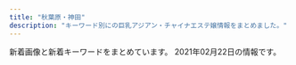 ```yaml
---
title: "秋葉原・神田"
description: "キーワード別にの巨乳アジアン・チャイナエステ嬢情報をまとめました。"
---
```


新着画像と新着キーワードをまとめています。
2021年02月22日の情報です。

<DmmAffiliateIns />
<KeywordTable
  shops={
    [
    {
        "url": "http://refresh-salon.tokyo/",
        "station": "JR\u795e\u7530\u99c5\u897f\u53e3",
        "img_links": [
            "http://refresh-salon.tokyo/images/st/st_anna.jpg",
            "http://refresh-salon.tokyo/images/st/st_momo.jpg",
            "http://refresh-salon.tokyo/images/st/st_mei.jpg",
            "http://refresh-salon.tokyo/images/st/st_mariko.jpg",
            "http://refresh-salon.tokyo/images/topimage/main2.jpg",
            "http://refresh-salon.tokyo/images/st/st_risa.jpg",
            "http://refresh-salon.tokyo/images/st/st_miko.jpg",
            "http://refresh-salon.tokyo/images/st/st_nana.jpg",
            "http://refresh-salon.tokyo/images/st/st_junko.jpg",
            "http://refresh-salon.tokyo/images/st/st_rin.jpg",
            "http://refresh-salon.tokyo/images/st/st_aiko.jpg",
            "http://refresh-salon.tokyo/images/st/st_saya.jpg",
            "http://refresh-salon.tokyo/images/img/wanted.jpg",
            "http://refresh-salon.tokyo/images/st/st_koko.jpg"
        ],
        "name": "\u3082\u307f\u697d",
        "keywords": {
            "E": 2,
            "G": 2,
            "C": 41,
            "D": 20
        }
    },
    {
        "station": "JR\u795e\u7530\u99c5\u5357\u53e3",
        "name": "\u6307\u5148\u306e\u611b",
        "keywords": {},
        "img_links": [
            "http://yobisaki.work/_src/50848054/wechatimg2746.jpg",
            "http://yobisaki.work/_src/50545993/navinavi_01.png",
            "http://yobisaki.work/_src/50545986/wechatimg177.jpg",
            "http://yobisaki.work/_src/50545979/wechatimg2726.jpg",
            "http://yobisaki.work/_src/50546086/3.jpg",
            "http://yobisaki.work/_src/50545989/navinavi_05.png",
            "http://yobisaki.work/_src/50546045/linel4.png",
            "http://yobisaki.work/_src/50546050/linel1.png",
            "http://yobisaki.work/_src/50546015/wechatimg2727.jpg",
            "http://yobisaki.work/_src/50844435/wechatimg2727.jpg",
            "http://yobisaki.work/_src/50546088/4.jpg",
            "http://yobisaki.work/_src/50546075/linel6.png",
            "http://yobisaki.work/_src/50546079/wechatimg14_20201210123124126.jpg",
            "http://yobisaki.work/_src/50627870/sys.png",
            "http://yobisaki.work/_src/50545982/cam.jpg",
            "http://yobisaki.work/_src/50546010/linel2.png",
            "http://yobisaki.work/_src/50545976/wechatimg176.jpg",
            "http://yobisaki.work/_src/50546034/linel1.png",
            "http://yobisaki.work/_src/50546061/linel5.png",
            "http://yobisaki.work/_src/50546106/wechatimg177.jpg",
            "http://yobisaki.work/_src/50545980/line2.png",
            "http://yobisaki.work/_src/50545991/navinavi_06.png",
            "http://yobisaki.work/_src/50545997/navinavi_03.png",
            "http://yobisaki.work/_src/50545984/line3.png",
            "http://yobisaki.work/_src/50546047/wechatimg176.jpg",
            "http://yobisaki.work/_src/50545972/sign.png",
            "http://yobisaki.work/_src/50545987/navinavi_04.png",
            "http://yobisaki.work/_src/50848055/wechatimg2796.jpg",
            "http://yobisaki.work/_src/50546082/1.jpg",
            "http://yobisaki.work/_src/50546081/wechatimg14_20201210123124126.jpg",
            "http://yobisaki.work/_src/50546084/2.jpg",
            "http://yobisaki.work/_src/50546104/wechatimg193.jpg",
            "http://yobisaki.work/_src/50546013/wechatimg2746.jpg",
            "http://yobisaki.work/_src/50546020/linel1.png",
            "http://yobisaki.work/_src/50545995/navinavi_02.png",
            "http://yobisaki.work/_src/50546031/linel3.png",
            "http://yobisaki.work/_src/50546008/linel1.png",
            "http://yobisaki.work/_src/50545977/wechatimg193.jpg",
            "http://yobisaki.work/_src/50546064/linel1.png"
        ],
        "url": "http://yobisaki.work/"
    },
    {
        "url": "http://www.rave.masg.info/",
        "station": "JR\u79cb\u8449\u539f\u99c5\u662d\u548c\u901a\u308a\u53e3",
        "keywords": {
            "88": 1,
            "G": 1,
            "D": 6,
            "86": 1,
            "87": 5,
            "89": 1,
            "F": 2,
            "90": 1
        },
        "img_links": [
            "http://www.rave.masg.info/images/new3.png",
            "http://www.rave.masg.info/files/003.jpg",
            "http://www.rave.masg.info/files/008-03.jpg",
            "http://www.rave.masg.info/files/009-03.jpg",
            "http://www.rave.masg.info/files/009.jpg",
            "http://www.rave.masg.info/files/015-02.jpg",
            "http://www.rave.masg.info/files/003-03.jpg",
            "http://www.rave.masg.info/images/pick.png",
            "http://www.rave.masg.info/files/006-02.jpg",
            "http://www.rave.masg.info/files/005-02.jpg",
            "http://www.rave.masg.info/images/s5.jpg",
            "http://www.rave.masg.info/files/014-02.jpg",
            "http://www.rave.masg.info/images/main_bottom.png",
            "http://www.rave.masg.info/files/003-02.jpg",
            "http://www.rave.masg.info/files/006.jpg",
            "http://www.rave.masg.info/files/014.jpg",
            "http://www.rave.masg.info/images/tel.png",
            "http://www.rave.masg.info/files/001-03.jpg",
            "http://www.rave.masg.info/files/001-02.jpg",
            "http://www.rave.masg.info/images/s2.jpg",
            "http://www.rave.masg.info/images/s4.jpg",
            "http://www.rave.masg.info/images/service.png",
            "http://www.rave.masg.info/files/002-02.jpg",
            "http://www.rave.masg.info/files/001.jpg",
            "http://www.rave.masg.info/images/shop/shop04.jpg",
            "http://www.rave.masg.info/images/infotiao1.jpg",
            "http://www.rave.masg.info/images/new1.png",
            "http://www.rave.masg.info/images/xian.png",
            "http://www.rave.masg.info/files/009-02.jpg",
            "http://www.rave.masg.info/images/zi_massage.png",
            "http://www.rave.masg.info/files/008.jpg",
            "http://www.rave.masg.info/files/002-03.jpg",
            "http://www.rave.masg.info/files/015.jpg",
            "http://www.rave.masg.info/images/maga.jpg",
            "http://www.rave.masg.info/files/008-02.jpg",
            "http://www.rave.masg.info/files/005.jpg",
            "http://www.rave.masg.info/files/015-03.jpg",
            "http://www.rave.masg.info/images/shop/shop02.jpg",
            "http://www.rave.masg.info/images/s3.jpg",
            "http://www.rave.masg.info/images/zi_staff.png",
            "http://www.rave.masg.info/files/014-03.jpg",
            "http://www.rave.masg.info/files/005-03.jpg",
            "http://www.rave.masg.info/images/shop/shop01.jpg",
            "http://www.rave.masg.info/images/main_top.png",
            "http://www.rave.masg.info/files/002.jpg",
            "http://www.rave.masg.info/files/006-03.jpg",
            "http://www.rave.masg.info/images/shop/shop03.jpg",
            "http://www.rave.masg.info/images/s1.jpg"
        ],
        "name": "RAVE \u30ec\u30a4\u30f4"
    },
    {
        "img_links": [
            "http://esute-kanda.tokyo/images/st/st_suzu.jpg",
            "http://esute-kanda.tokyo/images/top.png",
            "http://esute-kanda.tokyo/images/st/st_yuyu.jpg",
            "http://esute-kanda.tokyo/images/st/st_nanami.jpg",
            "http://esute-kanda.tokyo/images/st/st_yuuka.jpg",
            "http://esute-kanda.tokyo/images/st/st_yuki.jpg",
            "http://esute-kanda.tokyo/images/st/st_jennie2.jpg",
            "http://esute-kanda.tokyo/images/st/st_ayaka.jpg",
            "http://esute-kanda.tokyo/images/access/ac_photo.jpg",
            "http://esute-kanda.tokyo/images/top2.png",
            "http://esute-kanda.tokyo/images/st/st_sara.jpg",
            "http://esute-kanda.tokyo/images/st/st_natsu.jpg",
            "http://esute-kanda.tokyo/images/st/st_kanon.jpg",
            "http://esute-kanda.tokyo/images/st/st_rui.jpg",
            "http://esute-kanda.tokyo/images/st/st_ryo.jpg",
            "http://esute-kanda.tokyo/images/st/st_riri.jpg",
            "http://esute-kanda.tokyo/images/st/st_mao.jpg",
            "http://esute-kanda.tokyo/images/st/st_jennie.jpg",
            "http://esute-kanda.tokyo/images/st/st_sakura.jpg",
            "http://esute-kanda.tokyo/images/st/st_moka.jpg",
            "http://esute-kanda.tokyo/images/st/st_momo.jpg",
            "http://esute-kanda.tokyo/images/st/st_riko.jpg",
            "http://esute-kanda.tokyo/images/st/st_mariko.jpg",
            "http://esute-kanda.tokyo/images/st/st_ran.jpg",
            "http://esute-kanda.tokyo/images/st/st_yaya.jpg"
        ],
        "name": "\u8336\u8336",
        "url": "http://esute-kanda.tokyo/",
        "keywords": {
            "G": 3,
            "\u4e73": 3,
            "E": 3,
            "F": 8,
            "C": 18,
            "\u7206\u4e73": 3,
            "\u80f8": 1,
            "D": 9
        },
        "station": "\u795e\u7530\u99c5\u897f\u53e3"
    },
    {
        "keywords": {
            "C": 6,
            "90": 2,
            "85": 2,
            "D": 6,
            "89": 4,
            "88": 4
        },
        "img_links": [
            "http://kenkoubo.link/wp-content/uploads/2017/03/08-2.jpg",
            "http://es-tsudanuma.com/wp-content/uploads/2016/10/massage-de_88_31.jpg",
            "http://kenkoubo.link/wp-content/uploads/2017/03/05-1-250x375.jpg",
            "http://kenkoubo.link/wp-content/uploads/2017/03/09.jpg",
            "http://kenkoubo.link/wp-content/themes/template-salon2/images/news-ttl.png",
            "http://kenkoubo.link/wp-content/themes/template-salon2/images/camp-bnr3.png",
            "http://kenkoubo.link/wp-content/uploads/2017/03/05.jpg",
            "http://kenkoubo.link/wp-content/themes/template-salon2/images/info2.png",
            "http://kenkoubo.link/wp-content/uploads/2019/05/ai_image_1_syusei-250x375.jpeg",
            "http://kenkoubo.link/wp-content/themes/template-salon2/images/camp-bnr.png",
            "http://kenkoubo.link/wp-content/uploads/2017/03/05a.jpg",
            "http://kenkoubo.link/wp-content/uploads/2020/11/yuko_image_syusei-1-250x375.jpg",
            "http://kenkoubo.link/wp-content/uploads/2019/05/rin_image_1_syusei-900x1600.jpeg",
            "http://kenkoubo.link/wp-content/themes/template-salon2/images/pickup-frame.png",
            "https://www.mens-anavi.com/img/mens-esthe1.png",
            "http://kenkoubo.link/wp-content/uploads/2017/03/03-1.jpg",
            "http://kenkoubo.link/wp-content/uploads/2017/03/03-1-250x375.jpg",
            "http://kenkoubo.link/wp-content/uploads/2019/05/rin_image_1_syusei-250x375.jpeg",
            "http://kenkoubo.link/wp-content/uploads/2017/03/05-1.jpg",
            "http://kenkoubo.link/wp-content/themes/template-salon2/images/camp-bnr4.png",
            "http://kenkoubo.link/wp-content/uploads/2019/05/ai_image_1_syusei-900x1600.jpeg",
            "http://kenkoubo.link/wp-content/uploads/2017/03/07-1.jpg",
            "http://kenkoubo.link/wp-content/themes/template-salon2/images/pickup-ttl.png",
            "http://kenkoubo.link/wp-content/themes/template-salon2/images/05.jpg",
            "http://kenkoubo.link/wp-content/themes/template-salon2/images/info.png",
            "http://kenkoubo.link/wp-content/themes/template-salon2/images/telm.png",
            "http://kenkoubo.link/wp-content/uploads/2020/11/yuko_image_syusei-1.jpg",
            "http://kenkoubo.link/wp-content/themes/template-salon2/images/slider1.jpg",
            "http://kenkoubo.link/wp-content/themes/template-salon2/images/08.jpg",
            "http://kenkoubo.link/wp-content/uploads/2017/03/08.jpg",
            "http://kenkoubo.link/wp-content/uploads/2017/03/08a.jpg",
            "http://kenkoubo.link/wp-content/themes/template-salon2/images/camp-bnr2.png",
            "http://kenkoubo.link/wp-content/uploads/2017/03/08-250x375.jpg",
            "http://kenkoubo.link/wp-content/themes/template-salon2/images/03.jpg"
        ],
        "url": "http://kenkoubo.link",
        "name": "\u5065\u5eb7\u574a",
        "station": "JR\u795e\u7530\u99c5\u5317\u53e3"
    },
    {
        "url": "http://yu-ai.work/",
        "station": "JR\u79cb\u8449\u539f\u99c5\u662d\u548c\u901a\u308a\u53e3",
        "name": "\u7652\u611b",
        "img_links": [
            "http://yu-ai.work/img/st009.jpg",
            "http://yu-ai.work/img/st014.jpg",
            "http://yu-ai.work/img/sta19.jpg",
            "http://yu-ai.work/sp/img/acc1.jpg",
            "http://yu-ai.work/img/st20.jpg",
            "http://yu-ai.work/img/sta17.jpg",
            "http://yu-ai.work/sp/img/cam.jpg",
            "http://yu-ai.work/img/sta16.jpg",
            "http://yu-ai.work/sp/img/sta13.jpg",
            "http://yu-ai.work/img/acc3.jpg",
            "http://yu-ai.work/sp/img/t-a.jpg",
            "http://yu-ai.work/img/st19.jpg",
            "http://yu-ai.work/img/st17.jpg",
            "http://yu-ai.work/img/st015.jpg",
            "http://yu-ai.work/img/st010.jpg",
            "http://yu-ai.work/sp/img/sta18.jpg",
            "http://yu-ai.work/img/sc16.jpg",
            "http://yu-ai.work/img/botton.jpg",
            "http://yu-ai.work/sp/img/t-t.jpg",
            "http://yu-ai.work/sp/img/sta12.jpg",
            "http://yu-ai.work/sp/img/sta14.jpg",
            "http://yu-ai.work/img/sta13.jpg",
            "http://yu-ai.work/sp/img/p19.jpg",
            "http://yu-ai.work/img/sta18.jpg",
            "http://yu-ai.work/img/fla.jpg",
            "http://yu-ai.work/sp/img/acc3.jpg",
            "http://yu-ai.work/sp/img/info.jpg",
            "http://yu-ai.work/img/sc15.jpg",
            "http://yu-ai.work/sp/img/t-r.jpg",
            "http://yu-ai.work/img/sc20.jpg",
            "http://yu-ai.work/img/st013.jpg",
            "http://yu-ai.work/sp/img/t-o.jpg",
            "http://yu-ai.work/sp/img/sys.jpg",
            "http://yu-ai.work/img/sc17.jpg",
            "http://yu-ai.work/img/st020.jpg",
            "http://yu-ai.work/img/st0013.jpg",
            "http://yu-ai.work/img/sta20.jpg",
            "http://yu-ai.work/img/st0012.jpg",
            "http://yu-ai.work/img/acc1.jpg",
            "http://yu-ai.work/img/sc14.jpg",
            "http://yu-ai.work/sp/img/p18.jpg",
            "http://yu-ai.work/sp/img/tel.jpg",
            "http://yu-ai.work/sp/img/acc2.jpg",
            "http://yu-ai.work/sp/img/t-s.jpg",
            "http://yu-ai.work/img/st12.jpg",
            "http://yu-ai.work/sp/img/sta20.jpg",
            "http://yu-ai.work/img/sta10.jpg",
            "http://yu-ai.work/img/st018.jpg",
            "http://yu-ai.work/img/st13.jpg",
            "http://yu-ai.work/sp/img/sta19.jpg",
            "http://yu-ai.work/img/st14.jpg",
            "http://yu-ai.work/img/st18.jpg",
            "http://yu-ai.work/img/sc9.jpg",
            "http://yu-ai.work/img/st16.jpg",
            "http://yu-ai.work/sp/img/pic.jpg",
            "http://yu-ai.work/sp/img/pc.jpg",
            "http://yu-ai.work/img/sc10.jpg",
            "http://yu-ai.work/sp/img/sta9.jpg",
            "http://yu-ai.work/img/sc12.jpg",
            "http://yu-ai.work/img/st10.jpg",
            "http://yu-ai.work/img/sta15.jpg",
            "http://yu-ai.work/sp/img/botton.jpg",
            "http://yu-ai.work/sp/img/time.jpg",
            "http://yu-ai.work/img/sta14.jpg",
            "http://yu-ai.work/sp/img/p17.jpg",
            "http://yu-ai.work/sp/img/tit.jpg",
            "http://yu-ai.work/sp/img/sta10.jpg",
            "http://yu-ai.work/img/sta9.jpg",
            "http://yu-ai.work/sp/img/sta17.jpg",
            "http://yu-ai.work/img/sc18.jpg",
            "http://yu-ai.work/img/sc13.jpg",
            "http://yu-ai.work/img/nos.jpg",
            "http://yu-ai.work/img/acc2.jpg",
            "http://yu-ai.work/img/sta12.jpg",
            "http://yu-ai.work/img/st15.jpg",
            "http://yu-ai.work/img/st09.jpg",
            "http://yu-ai.work/img/men-es-ran.jpg",
            "http://yu-ai.work/img/st012.jpg",
            "http://yu-ai.work/sp/img/p20.jpg",
            "http://yu-ai.work/img/st9.jpg",
            "http://yu-ai.work/sp/img/sta15.jpg",
            "http://yu-ai.work/sp/img/sta16.jpg",
            "http://yu-ai.work/img/sc19.jpg",
            "http://yu-ai.work/sp/img/add.jpg",
            "http://yu-ai.work/img/st019.jpg",
            "http://yu-ai.work/img/head.jpg"
        ],
        "keywords": {
            "C": 24,
            "86": 3,
            "87": 3,
            "D": 24,
            "85": 24,
            "E": 3,
            "84": 3
        }
    },
    {
        "url": "https://yumegokochi1.com/",
        "img_links": [
            "https://yumegokochi1.com/_src/49800470/mikinew22.png",
            "https://yumegokochi1.com/_src/49451757/mikinew22.png",
            "https://yumegokochi1.com/_src/49451721/2019-06-03_20200201221114.png",
            "https://yumegokochi1.com/_src/49600659/mikinew22.png",
            "https://yumegokochi1.com/_src/49451694/img20200920141422782540.png",
            "https://yumegokochi1.com/_src/49451747/mikinew22.png",
            "https://yumegokochi1.com/_src/49451725/img20200920211111185467.png",
            "https://yumegokochi1.com/_src/49800727/1.jpg",
            "https://yumegokochi1.com/_src/49451704/img20200921221149975618.png",
            "https://yumegokochi1.com/_src/49451712/gettyimages-1124713982.jpg",
            "https://yumegokochi1.com/_src/49451753/mikinew22.png",
            "https://yumegokochi1.com/_src/53271233/hinamatsuri.jpg",
            "https://yumegokochi1.com/_src/49800856/2.jpg",
            "https://yumegokochi1.com/_src/49451708/img20200921221149975618.png",
            "https://yumegokochi1.com/_src/49451690/tel.png",
            "https://yumegokochi1.com/_src/49451688/mikinew22.png",
            "https://yumegokochi1.com/_src/49451706/img20200921221149975618.png",
            "https://yumegokochi1.com/_src/49451761/73712a1b-86b8-482b-b4d2-d8a85862327f.jpg",
            "https://yumegokochi1.com/_src/49451714/img20200920211111185467.png",
            "https://yumegokochi1.com/_src/49451724/2019-06-03_20200201221114.png",
            "https://yumegokochi1.com/_src/49451710/gettyimages-1124713982.jpg",
            "https://yumegokochi1.com/_src/49451698/img20200920211111185467.png",
            "https://yumegokochi1.com/_src/49800472/mikinew22.png",
            "https://yumegokochi1.com/_src/49801147/1.jpg",
            "https://yumegokochi1.com/_src/49451739/s__37322773.jpg",
            "https://yumegokochi1.com/_src/49600657/mikinew22.png",
            "https://yumegokochi1.com/_src/49690958/mikinew22.png",
            "https://yumegokochi1.com/_src/49451759/mikinew22.png",
            "https://yumegokochi1.com/_src/49451762/9dfc3519-db15-4421-9d5a-72bca41cf758.jpg",
            "https://yumegokochi1.com/_src/49601606/mikinew22.png",
            "https://yumegokochi1.com/_src/49451741/panda.png",
            "https://yumegokochi1.com/_src/49451751/s__37707790.jpg",
            "https://yumegokochi1.com/_src/49601604/img_5364.png",
            "https://yumegokochi1.com/_src/49451804/9dfc3519-db15-4421-9d5a-72bca41cf758.jpg",
            "https://yumegokochi1.com/_src/49451769/sign.png",
            "https://yumegokochi1.com/_src/49690956/mikinew22.png",
            "https://yumegokochi1.com/_src/49451755/mikinew22.png"
        ],
        "name": "\u30d1\u30f3\u30c0\u30de\u30c3\u30b5\u30fc\u30b8",
        "keywords": {},
        "station": "JR\u79cb\u8449\u539f\u99c5\u662d\u548c\u901a\u308a\u53e3"
    },
    {
        "station": "JR\u79cb\u8449\u539f\u99c5\u662d\u548c\u901a\u308a\u53e3",
        "keywords": {},
        "img_links": [
            "http://ziya7788.info/images/i-6.jpg",
            "http://ziya7788.info/images/top-1_04.jpg",
            "http://ziya7788.info/images/top-1_09.jpg",
            "http://ziya7788.info/images/top-munu-1_03.jpg",
            "http://ziya7788.info/images/top-munu-1_05.jpg",
            "http://ziya7788.info/images/i-2.jpg",
            "http://ziya7788.info/images/top-1_08.jpg",
            "http://ziya7788.info/images/i-3.jpg",
            "http://ziya7788.info/images/top-1_06.jpg",
            "http://ziya7788.info/images/top-munu-1_01.jpg",
            "http://ziya7788.info/images/i-1.jpg",
            "http://ziya7788.info/images/top-1_01.jpg",
            "http://ziya7788.info/images/top-munu-1_06.jpg",
            "http://ziya7788.info/images/i-4.jpg",
            "http://ziya7788.info/images/i-5.jpg",
            "http://ziya7788.info/images/top-img.jpg",
            "http://ziya7788.info/images/top-munu-1_04.jpg",
            "http://ziya7788.info/images/staff-img.jpg",
            "http://ziya7788.info/images/top-1_02.jpg",
            "http://ziya7788.info/images/top-1_07.jpg",
            "http://ziya7788.info/images/top-1_03.jpg",
            "http://ziya7788.info/images/top-news.jpg",
            "http://ziya7788.info/images/top-1_05.jpg",
            "http://ziya7788.info/images/index_qr.jpg",
            "http://ziya7788.info/images/top-munu-1_02.jpg"
        ],
        "url": "http://ziya7788.info/",
        "name": "\u5409\u96c5"
    },
    {
        "img_links": [
            "http://yume-massage.info/sp/img/s1.jpg",
            "http://yume-massage.info/img/sta6.jpg",
            "http://yume-massage.info/sp/img/sys.jpg",
            "http://yume-massage.info/img/botton.jpg",
            "http://yume-massage.info/sp/img/s6.jpg",
            "http://yume-massage.info/img/s4.jpg",
            "http://yume-massage.info/sp/img/t-a.jpg",
            "http://yume-massage.info/sp/img/add.jpg",
            "http://yume-massage.info/sp/img/t-o.jpg",
            "http://yume-massage.info/sp/img/time.jpg",
            "http://yume-massage.info/sp/img/t-t.jpg",
            "http://yume-massage.info/sp/img/s7.jpg",
            "http://yume-massage.info/img/st06.jpg",
            "http://yume-massage.info/img/s8.jpg",
            "http://yume-massage.info/sp/img/info.jpg",
            "http://yume-massage.info/sp/img/s4.jpg",
            "http://yume-massage.info/img/s9.jpg",
            "http://yume-massage.info/img/head.jpg",
            "http://yume-massage.info/img/st1.jpg",
            "http://yume-massage.info/img/s7.jpg",
            "http://yume-massage.info/sp/img/s8.jpg",
            "http://yume-massage.info/sp/img/tel.jpg",
            "http://yume-massage.info/sp/img/p-9.jpg",
            "http://yume-massage.info/sp/img/add2.jpg",
            "http://yume-massage.info/img/r9.jpg",
            "http://yume-massage.info/sp/img/t-s.jpg",
            "http://yume-massage.info/sp/img/s10.jpg",
            "http://yume-massage.info/img/s6.jpg",
            "http://yume-massage.info/img/s10.jpg",
            "http://yume-massage.info/img/st6.jpg",
            "http://yume-massage.info/img/head2.jpg",
            "http://yume-massage.info/sp/img/pc.jpg",
            "http://yume-massage.info/img/st10.jpg",
            "http://yume-massage.info/img/sta8.jpg",
            "http://yume-massage.info/sp/img/botton.jpg",
            "http://yume-massage.info/sp/img/kan.jpg",
            "http://yume-massage.info/img/st2.jpg",
            "http://yume-massage.info/img/sta4.jpg",
            "http://yume-massage.info/sp/img/p-10.jpg",
            "http://yume-massage.info/img/mo.png",
            "http://yume-massage.info/sp/img/t-r.jpg",
            "http://yume-massage.info/img/st9.jpg",
            "http://yume-massage.info/img/sta7.jpg",
            "http://yume-massage.info/img/st5.jpg",
            "http://yume-massage.info/sp/img/tit.jpg",
            "http://yume-massage.info/sp/img/s9.jpg",
            "http://yume-massage.info/img/st8.jpg",
            "http://yume-massage.info/img/sta1.jpg",
            "http://yume-massage.info/img/st3.jpg",
            "http://yume-massage.info/img/nos.jpg",
            "http://yume-massage.info/sp/img/pic.jpg",
            "http://yume-massage.info/img/sta9.jpg",
            "http://yume-massage.info/img/s1.jpg",
            "http://yume-massage.info/img/st4.jpg",
            "http://yume-massage.info/sp/img/p-6.jpg",
            "http://yume-massage.info/sp/img/cam.jpg",
            "http://yume-massage.info/img/kan.jpg",
            "http://yume-massage.info/img/xmas.png",
            "http://yume-massage.info/img/st7.jpg",
            "http://yume-massage.info/img/sta10.jpg"
        ],
        "station": "\u6d45\u8349\u6a4b\u99c5",
        "name": "\u5922",
        "url": "http://yume-massage.info/",
        "keywords": {
            "C": 20,
            "D": 7,
            "85": 2,
            "87": 6,
            "88": 3,
            "86": 3,
            "84": 3,
            "E": 7
        }
    },
    {
        "img_links": [
            "http://kaede.tyo.cm/photos/sites/15/2017/03/298510852981895493.jpg",
            "http://kaede.tyo.cm/images/top.png",
            "http://kaede.tyo.cm/photos/sites/15/2019/07/2019072218445895.jpg",
            "http://kaede.tyo.cm/photos/sites/15/2019/08/201908031036100.jpg",
            "http://kaede.tyo.cm/photos/sites/15/2017/04/03.jpg",
            "http://kaede.tyo.cm/images/room2.jpg",
            "http://kaede.tyo.cm/photos/sites/15/2017/04/8.jpg",
            "http://kaede.tyo.cm/images/room1.jpg",
            "http://kaede.tyo.cm/photos/sites/15/2018/01/2018013009203349.jpg",
            "http://kaede.tyo.cm/photos/sites/15/2018/06/2018060802410544.jpg",
            "http://kaede.tyo.cm/images/n1.jpg",
            "http://kaede.tyo.cm/photos/sites/15/2020/03/2020031613344696.jpg",
            "http://kaede.tyo.cm/photos/sites/15/2018/04/2018042103445537.jpg",
            "http://kaede.tyo.cm/images/s_news.png",
            "http://kaede.tyo.cm/photos/sites/15/2017/05/10.jpg",
            "http://kaede.tyo.cm/photos/sites/15/2018/09/2018092310253191.jpg",
            "http://kaede.tyo.cm/photos/sites/15/2018/05/2018052602053211.jpg",
            "http://kaede.tyo.cm/photos/sites/15/2018/12/2018122811325315.jpg",
            "http://kaede.tyo.cm/photos/sites/15/2019/07/2019072310543855.jpg",
            "http://kaede.tyo.cm/images/s_staff.jpg",
            "http://kaede.tyo.cm/images/s3.png",
            "http://kaede.tyo.cm/photos/sites/15/2017/07/\u5fae\u4fe1\u56fe\u7247_20170731133036.jpg",
            "http://kaede.tyo.cm/images/n3.png",
            "http://kaede.tyo.cm/photos/sites/15/2018/07/201807050359241.jpg",
            "http://kaede.tyo.cm/photos/sites/15/2018/03/2018031401333199.jpg",
            "http://kaede.tyo.cm/images/s_pick.png",
            "http://kaede.tyo.cm/images/mobile.png",
            "http://kaede.tyo.cm/images/s1.png",
            "http://kaede.tyo.cm/photos/sites/15/2019/09/2019092410360674.jpg",
            "http://kaede.tyo.cm/photos/sites/15/2019/01/2019012110352218.jpg",
            "http://kaede.tyo.cm/photos/sites/15/2018/07/2018070602462928.jpg",
            "http://kaede.tyo.cm/photos/sites/15/2019/08/201908021145272.jpg",
            "http://kaede.tyo.cm/photos/sites/15/2017/11/2017112902394723.jpg",
            "http://kaede.tyo.cm/photos/sites/15/2018/12/2018122510562151.jpg",
            "http://kaede.tyo.cm/photos/sites/15/2017/04/st4.jpg",
            "http://kaede.tyo.cm/photos/sites/15/2018/12/2018122110282270.jpg",
            "http://kaede.tyo.cm/photos/sites/15/2019/11/2019110102312976.jpg",
            "http://kaede.tyo.cm/photos/sites/15/2018/07/2018071202180120.jpg",
            "http://kaede.tyo.cm/images/room3.jpg",
            "http://kaede.tyo.cm/photos/sites/15/2019/11/2019110102312566.jpg",
            "http://kaede.tyo.cm/photos/sites/15/2020/08/2020081913203996.jpg",
            "http://kaede.tyo.cm/photos/sites/15/2017/05/1.jpg",
            "http://kaede.tyo.cm/photos/sites/15/2017/12/2017121802123582.jpg",
            "http://kaede.tyo.cm/photos/sites/15/2018/12/2018122510575438.jpg",
            "http://kaede.tyo.cm/images/room4.jpg",
            "http://kaede.tyo.cm/photos/sites/15/2018/03/2018032208244424.jpg",
            "http://kaede.tyo.cm/photos/sites/15/2019/05/2019051510502494.jpg",
            "http://kaede.tyo.cm/photos/sites/15/2018/09/2018090301232862.jpg",
            "http://kaede.tyo.cm/photos/sites/15/2017/05/05.jpg",
            "http://kaede.tyo.cm/photos/sites/15/2018/10/2018101210462259.jpg"
        ],
        "station": "JR\u795e\u7530\u99c5\u6771\u53e3",
        "keywords": {
            "84": 2,
            "D": 22,
            "C": 2,
            "85": 5,
            "E": 5,
            "86": 14,
            "87": 6,
            "88": 2
        },
        "name": "\u604b\u306e\u82b1",
        "url": "http://kaede.tyo.cm/"
    },
    {
        "img_links": [
            "http://loman.ies.fun/images/room2.jpg",
            "http://loman.ies.fun/photos/sites/33/2020/03/2020032611511046.jpg",
            "http://loman.ies.fun/photos/sites/33/2020/03/2020032611445837.jpg",
            "http://loman.ies.fun/photos/sites/33/2020/03/202003261200240.jpg",
            "http://loman.ies.fun/images/top.png",
            "http://loman.ies.fun/photos/sites/33/2020/08/2020081913260795.jpg",
            "http://loman.ies.fun/images/girl-z1.jpg",
            "http://loman.ies.fun/photos/sites/33/2020/03/2020032611565659.jpg",
            "http://loman.ies.fun/photos/sites/33/2020/03/202003261151446.jpg",
            "http://loman.ies.fun/photos/sites/33/2020/03/2020032611553428.jpg",
            "http://loman.ies.fun/images/room4.jpg",
            "http://loman.ies.fun/photos/sites/33/2020/03/2020032611443518.jpg",
            "http://loman.ies.fun/photos/sites/33/2020/03/202003261138067.jpg",
            "http://loman.ies.fun/photos/sites/33/2020/03/2020032612000446.jpg",
            "http://loman.ies.fun/photos/sites/33/2020/03/2020032611445885.jpg",
            "http://loman.ies.fun/photos/sites/33/2020/03/2020032611522152.jpg",
            "http://loman.ies.fun/images/girl-z2.jpg",
            "http://loman.ies.fun/images/s_staff.png",
            "http://loman.ies.fun/images/room1.jpg",
            "http://loman.ies.fun/photos/sites/33/2020/03/2020032611584396.jpg",
            "http://loman.ies.fun/photos/sites/33/2020/03/202003261158439.jpg",
            "http://loman.ies.fun/images/mobile.jpg",
            "http://loman.ies.fun/images/s_news.png",
            "http://loman.ies.fun/images/s_pick.png",
            "http://loman.ies.fun/photos/sites/33/2020/03/2020032611153250.jpg",
            "http://loman.ies.fun/photos/sites/33/2020/03/2020032611565613.jpg",
            "http://loman.ies.fun/images/room3.jpg",
            "http://loman.ies.fun/photos/sites/33/2020/03/2020032611555543.jpg",
            "http://loman.ies.fun/photos/sites/33/2020/03/2020032611565587.jpg",
            "http://loman.ies.fun/photos/sites/33/2020/03/2020032611581578.jpg",
            "http://loman.ies.fun/photos/sites/33/2020/03/2020032611562755.jpg",
            "http://loman.ies.fun/photos/sites/33/2020/03/2020032611581687.jpg"
        ],
        "url": "http://loman.ies.fun/",
        "keywords": {
            "83": 2,
            "87": 4,
            "89": 1,
            "D": 11,
            "C": 33,
            "88": 1,
            "E": 4,
            "86": 8,
            "85": 5
        },
        "name": "\u30cf\u30d4\u30cd\u30b9",
        "station": "JR\u795e\u7530\u99c5\u5317\u53e3"
    },
    {
        "keywords": {
            "85": 7,
            "87": 6,
            "84": 2,
            "C": 9,
            "88": 2,
            "89": 1,
            "86": 1
        },
        "station": "JR\u795e\u7530\u99c5\u6771\u53e3",
        "name": "\u5143\u6c17\u30e2\u30ea\u30e2\u30ea",
        "img_links": [
            "http://genki-morix2.asia/img/st17.jpg",
            "http://genki-morix2.asia/img/Q.png",
            "http://genki-morix2.asia/img/st19.jpg",
            "http://genki-morix2.asia/img/st54.jpg",
            "http://genki-morix2.asia/img/st56.jpg",
            "http://genki-morix2.asia/img/st053.jpg",
            "http://genki-morix2.asia/img/st019.jpg",
            "http://genki-morix2.asia/img/sta56.jpg",
            "http://genki-morix2.asia/img/st38.jpg",
            "http://genki-morix2.asia/img/st16.jpg",
            "http://genki-morix2.asia/img/st53.jpg",
            "http://genki-morix2.asia/img/st24.jpg",
            "http://genki-morix2.asia/img/sta55.jpg",
            "http://genki-morix2.asia/img/i.png",
            "http://genki-morix2.asia/img/st52.jpg",
            "http://genki-morix2.asia/img/st47.jpg",
            "http://genki-morix2.asia/img/st30.jpg",
            "http://genki-morix2.asia/img/botton.png",
            "http://genki-morix2.asia/img/no-photo-newface.jpg",
            "http://genki-morix2.asia/img/st55.jpg",
            "http://genki-morix2.asia/img/sta57.jpg",
            "http://genki-morix2.asia/img/a.png",
            "http://genki-morix2.asia/img/st57.jpg"
        ],
        "url": "http://genki-morix2.asia/"
    },
    {
        "keywords": {
            "88": 2,
            "D": 12,
            "86": 14
        },
        "img_links": [
            "http://yuri.es-relax.info/gals/riri1.jpg",
            "http://yuri.es-relax.info/gals/mimi1.jpg",
            "http://yuri.es-relax.info/images/nana1.jpg",
            "http://yuri.es-relax.info/images/info3.png",
            "http://yuri.es-relax.info/gals/yuki1.jpg",
            "http://yuri.es-relax.info/images/nao1.jpg",
            "http://yuri.es-relax.info/images/sayuri1.jpg",
            "http://yuri.es-relax.info/images/hana1.jpg",
            "http://yuri.es-relax.info/images/yuyu1.jpg",
            "http://yuri.es-relax.info/images/bg_header.jpg",
            "http://yuri.es-relax.info/images/info5.jpg"
        ],
        "station": "JR\u795e\u7530\u99c5\u6771\u53e3",
        "url": "http://yuri.es-relax.info/",
        "name": "\u767e\u5408"
    },
    {
        "url": "http://massage-esthe.xyz/",
        "name": "\u7652\u3057\u306e\u68ee",
        "img_links": [
            "http://massage-esthe.xyz/img/top.jpg",
            "http://massage-esthe.xyz/img/r1.jpg",
            "http://massage-esthe.xyz/img/sta5.jpg",
            "http://massage-esthe.xyz/img/st4.jpg",
            "http://massage-esthe.xyz/img/sta2.jpg",
            "http://massage-esthe.xyz/img/no.png",
            "http://massage-esthe.xyz/img/r2.jpg",
            "http://massage-esthe.xyz/img/st3.jpg",
            "http://massage-esthe.xyz/img/sta3.jpg",
            "http://massage-esthe.xyz/img/st5.jpg",
            "http://massage-esthe.xyz/img/st2.jpg",
            "http://massage-esthe.xyz/img/sta4.jpg",
            "http://massage-esthe.xyz/img/eve.jpg",
            "http://massage-esthe.xyz/img/sta1.jpg",
            "http://massage-esthe.xyz/img/r4.jpg",
            "http://massage-esthe.xyz/img/st1.jpg",
            "http://massage-esthe.xyz/img/fla.jpg",
            "http://massage-esthe.xyz/img/nosta.jpg"
        ],
        "keywords": {
            "86": 11
        },
        "station": "JR\u795e\u7530\u99c5\u897f\u53e3"
    },
    {
        "url": "http://jasmine-massage.info/",
        "img_links": [
            "http://jasmine-massage.info/img/st174.jpg",
            "http://jasmine-massage.info/img/st0196.jpg",
            "http://jasmine-massage.info/img/mo.png",
            "http://jasmine-massage.info/img/st195.jpg",
            "http://jasmine-massage.info/img/botton.jpg",
            "http://jasmine-massage.info/img/s197.jpg",
            "http://jasmine-massage.info/img/st0175.jpg",
            "http://jasmine-massage.info/img/nos.jpg",
            "http://jasmine-massage.info/i/img/r2.jpg",
            "http://jasmine-massage.info/img/st189.jpg",
            "http://jasmine-massage.info/i/img/r3.jpg",
            "http://jasmine-massage.info/img/st0183.jpg",
            "http://jasmine-massage.info/img/st175.jpg",
            "http://jasmine-massage.info/img/sta198.jpg",
            "http://jasmine-massage.info/i/img/st196.jpg",
            "http://jasmine-massage.info/img/st0177.jpg",
            "http://jasmine-massage.info/i/img/sta198.jpg",
            "http://jasmine-massage.info/i/img/sta197.jpg",
            "http://jasmine-massage.info/img/st183.jpg",
            "http://jasmine-massage.info/img/st177.jpg",
            "http://jasmine-massage.info/img/sta197.jpg",
            "http://jasmine-massage.info/img/st196.jpg",
            "http://jasmine-massage.info/img/st179.jpg",
            "http://jasmine-massage.info/img/s198.jpg",
            "http://jasmine-massage.info/img/st0197.jpg",
            "http://jasmine-massage.info/img/st0195.jpg",
            "http://jasmine-massage.info/img/st187.jpg",
            "http://jasmine-massage.info/i/img/sta196.jpg",
            "http://jasmine-massage.info/img/st186.jpg",
            "http://jasmine-massage.info/img/st0153.jpg",
            "http://jasmine-massage.info/img/st194.jpg",
            "http://jasmine-massage.info/img/st0190.jpg",
            "http://jasmine-massage.info/img/st198.jpg",
            "http://jasmine-massage.info/img/sj.jpg",
            "http://jasmine-massage.info/i/img/r4.jpg",
            "http://jasmine-massage.info/img/st0198.jpg",
            "http://jasmine-massage.info/img/st0179.jpg",
            "http://jasmine-massage.info/img/sta196.jpg",
            "http://jasmine-massage.info/img/st0194.jpg",
            "http://jasmine-massage.info/img/head.jpg",
            "http://jasmine-massage.info/img/st197.jpg",
            "http://jasmine-massage.info/img/st178.jpg",
            "http://jasmine-massage.info/img/s196.jpg",
            "http://jasmine-massage.info/i/img/r1.jpg",
            "http://jasmine-massage.info/img/st153.jpg",
            "http://jasmine-massage.info/img/st0174.jpg"
        ],
        "name": "\u96a0\u308c\u5bb6",
        "station": "JR\u79cb\u8449\u539f\u99c5\u662d\u548c\u901a\u308a\u53e3",
        "keywords": {
            "D": 16,
            "85": 1,
            "86": 10,
            "88": 2,
            "87": 7,
            "C": 27
        }
    },
    {
        "station": "JR\u79cb\u8449\u539f\u99c5\u662d\u548c\u901a\u308a\u53e3",
        "keywords": {
            "86": 5,
            "E": 3,
            "D": 2
        },
        "name": "\u82b1\u6c34\u6728",
        "url": "http://xn--vckg5a9gugx77p8s4b.biz/",
        "img_links": [
            "http://xn--vckg5a9gugx77p8s4b.biz/images/t3.jpg",
            "http://xn--vckg5a9gugx77p8s4b.biz/images/ret1.jpg",
            "http://xn--vckg5a9gugx77p8s4b.biz/images/m10.jpg",
            "http://xn--vckg5a9gugx77p8s4b.biz/images/cg05.jpg",
            "http://xn--vckg5a9gugx77p8s4b.biz/images/m20.jpg",
            "http://xn--vckg5a9gugx77p8s4b.biz/images/cg06.jpg",
            "http://xn--vckg5a9gugx77p8s4b.biz/images/cg03.jpg",
            "http://xn--vckg5a9gugx77p8s4b.biz/images/m30.jpg",
            "http://xn--vckg5a9gugx77p8s4b.biz/images/rot.jpg",
            "http://xn--vckg5a9gugx77p8s4b.biz/images/ltb.jpg",
            "http://xn--vckg5a9gugx77p8s4b.biz/images/no.png",
            "http://xn--vckg5a9gugx77p8s4b.biz/images/m50.jpg",
            "http://xn--vckg5a9gugx77p8s4b.biz/images/m60.jpg",
            "http://xn--vckg5a9gugx77p8s4b.biz/images/t1.jpg",
            "http://xn--vckg5a9gugx77p8s4b.biz/images/fla.jpg",
            "http://xn--vckg5a9gugx77p8s4b.biz/images/line.png",
            "http://xn--vckg5a9gugx77p8s4b.biz/images/t2.jpg",
            "http://xn--vckg5a9gugx77p8s4b.biz/images/ret.jpg",
            "http://xn--vckg5a9gugx77p8s4b.biz/images/lab.jpg",
            "http://xn--vckg5a9gugx77p8s4b.biz/images/cg02.jpg",
            "http://xn--vckg5a9gugx77p8s4b.biz/images/top.jpg",
            "http://xn--vckg5a9gugx77p8s4b.biz/images/cg01.jpg",
            "http://xn--vckg5a9gugx77p8s4b.biz/images/t5.jpg",
            "http://xn--vckg5a9gugx77p8s4b.biz/images/m40.jpg",
            "http://xn--vckg5a9gugx77p8s4b.biz/images/cg051.jpg",
            "http://xn--vckg5a9gugx77p8s4b.biz/images/act.jpg",
            "http://xn--vckg5a9gugx77p8s4b.biz/images/t4.jpg"
        ]
    },
    {
        "name": "\u9806\u98a8",
        "station": "JR\u79cb\u8449\u539f\u99c5\u662d\u548c\u901a\u308a\u53e3",
        "keywords": {
            "D": 3,
            "C": 4,
            "89": 1,
            "90": 1,
            "88": 1,
            "84": 1,
            "87": 1
        },
        "url": "http://junpu.jpest.net/",
        "img_links": [
            "http://junpu.jpest.net/images/tiao.jpg",
            "http://junpuadmin.jpest.net/uploads/2021/01/6DEF0C3A-BC24-43F3-86B7-EA77E5E3A717.jpg",
            "http://junpuadmin.jpest.net/uploads/2021/01/IMG_1555.jpg",
            "http://junpuadmin.jpest.net/uploads/2021/01/IMG_1616-2.jpg",
            "http://junpu.jpest.net/images/head.jpg",
            "http://junpu.jpest.net/images/footer.jpg",
            "http://junpuadmin.jpest.net/uploads/2021/01/admin-ajax.jpg",
            "http://junpuadmin.jpest.net/uploads/2021/01/E3B6B02E-4F32-431B-90DF-8F02A102ED7A.jpg",
            "http://junpuadmin.jpest.net/uploads/2021/01/7.jpg",
            "http://junpuadmin.jpest.net/uploads/2021/01/5BBD19C5-8DEF-48E7-87D0-CEBE168F2E36-2.jpg",
            "http://junpuadmin.jpest.net/uploads/2021/01/E3B6B02E-4F32-431B-90DF-8F02A102ED7A-1.jpg",
            "http://junpu.jpest.net/images/b1.jpg",
            "http://junpu.jpest.net/images/tt.jpg",
            "http://junpu.jpest.net/images/r4.jpg",
            "http://junpu.jpest.net/images/telb1.jpg",
            "http://junpuadmin.jpest.net/uploads/2021/01/8FAC8FB2-DB21-4688-B50C-530DE522F742.jpg",
            "http://junpuadmin.jpest.net/uploads/2021/02/IMG_2214-1.jpg",
            "http://junpuadmin.jpest.net/uploads/2021/01/5.jpg",
            "http://junpuadmin.jpest.net/uploads/2021/01/IMG_2402-1.jpg",
            "http://junpuadmin.jpest.net/uploads/2021/01/g1-1.jpg",
            "http://junpu.jpest.net/images/telhead.jpg",
            "http://junpu.jpest.net/images/sys4.jpg",
            "http://junpu.jpest.net/images/sys3.jpg"
        ]
    },
    {
        "img_links": [
            "http://www.lovegarden-s.info/photo/home/8341599896251.jpg",
            "http://www.lovegarden-s.info/photo/home/4831576458331.jpg",
            "http://www.lovegarden-s.info/photo/202001/15796781601253232552.jpg",
            "http://www.lovegarden-s.info/photo/home/4231542036212.jpg",
            "http://www.lovegarden-s.info/photo/202002/15809557251246469135.jpg",
            "http://www.lovegarden-s.info/photo/201602/14547356612012610027.jpg",
            "http://www.lovegarden-s.info/photo/202009/15998962431272351164.jpeg",
            "http://www.lovegarden-s.info/photo/home/4781579678186.jpg",
            "http://www.lovegarden-s.info/photo/201504/1430403080602083079.jpg",
            "http://www.lovegarden-s.info/img/staff.png",
            "http://www.lovegarden-s.info/photo/201912/15764583101976861511.jpg",
            "http://www.lovegarden-s.info/photo/home/9871580969716.jpg",
            "http://www.lovegarden-s.info/img/img1.png",
            "http://www.lovegarden-s.info/photo/home/9601430403087.jpg",
            "http://www.lovegarden-s.info/photo/home/1071580955755.jpg",
            "http://www.lovegarden-s.info/photo/201912/15762826581589257136.jpeg",
            "http://www.lovegarden-s.info/img/pic_info.png",
            "http://www.lovegarden-s.info/photo/201811/15420361921270089007.jpg",
            "http://www.lovegarden-s.info/img/link.png",
            "http://www.lovegarden-s.info/img/re2.png",
            "http://www.lovegarden-s.info/photo/home/8901454735680.jpg",
            "http://www.lovegarden-s.info/img/info.png",
            "http://www.lovegarden-s.info/photo/home/7251576458086.jpg",
            "http://www.lovegarden-s.info/img/img2.png",
            "http://www.lovegarden-s.info/photo/home/8951576457983.jpg",
            "http://www.lovegarden-s.info/photo/home/8651455104921.jpg",
            "http://www.lovegarden-s.info/img/top.png",
            "http://www.lovegarden-s.info/img/return.png",
            "http://www.lovegarden-s.info/photo/202002/1580969705245014003.jpeg",
            "http://www.lovegarden-s.info/photo/201912/15762841361405259657.png",
            "http://www.lovegarden-s.info/photo/201602/1455104915985663806.jpg"
        ],
        "keywords": {
            "86": 4,
            "E": 2,
            "89": 4,
            "87": 8,
            "85": 6,
            "D": 18
        },
        "station": "JR\u79cb\u8449\u539f\u99c5\u662d\u548c\u901a\u308a\u53e3",
        "url": "http://www.lovegarden-s.info/",
        "name": "\u30e9\u30d6\u30ac\u30fc\u30c7\u30f3"
    },
    {
        "name": "\u5947\u7e01\uff5e\u304d\u3048\u3093\uff5e",
        "url": "http://www.kien-es.info/",
        "station": "JR\u79cb\u8449\u539f\u99c5\u96fb\u6c17\u8857\u53e3",
        "keywords": {
            "D": 5,
            "86": 1,
            "88": 1,
            "C": 4,
            "84": 2,
            "87": 3,
            "85": 2
        },
        "img_links": [
            "http://www.kien-es.info/sp/images/footer.png",
            "http://www.kien-es.info/sp/images/int2.png",
            "http://www.kien-es.info/sp/img/haruka1.jpg",
            "http://www.kien-es.info/sp/img/emi2.jpg",
            "http://www.kien-es.info/img/kara.png",
            "http://www.kien-es.info/images/rem.png",
            "http://www.kien-es.info/sp/img/yuka2.jpg",
            "http://www.kien-es.info/images/2.jpg",
            "http://www.kien-es.info/sp/staff/yuka.png",
            "http://www.kien-es.info/sp/images/staff_t.jpg",
            "http://www.kien-es.info/sp/images/int1.jpg",
            "http://www.kien-es.info/images/1.jpg",
            "http://www.kien-es.info/img/yuri1.jpg",
            "http://www.kien-es.info/sp/images/ac3.png",
            "http://www.kien-es.info/sp/images/2.jpg",
            "http://www.kien-es.info/img/yuka2.jpg",
            "http://www.kien-es.info/img/yuki1.jpg",
            "http://www.kien-es.info/sp/images/sys2.jpg",
            "http://www.kien-es.info/img/kumi1.jpg",
            "http://www.kien-es.info/sp/img/yumi1.jpg",
            "http://www.kien-es.info/images/12.jpg",
            "http://www.kien-es.info/sp/images/5.jpg",
            "http://www.kien-es.info/sp/img/yuki2.jpg",
            "http://www.kien-es.info/sp/staff/yuki.png",
            "http://www.kien-es.info/sp/img/aki1.jpg",
            "http://www.kien-es.info/sp/images/news.jpg",
            "http://www.kien-es.info/img/yuki2.jpg",
            "http://www.kien-es.info/img/yuki.png",
            "http://www.kien-es.info/sp/images/ac1.jpg",
            "http://www.kien-es.info/sp/images/sys4.png",
            "http://www.kien-es.info/sp/images/7.jpg",
            "http://www.kien-es.info/sp/img/yuka1.jpg",
            "http://www.kien-es.info/sp/images/info.png",
            "http://www.kien-es.info/sp/menu/staff.jpg",
            "http://www.kien-es.info/sp/img/yuki1.jpg",
            "http://www.kien-es.info/sp/images/head.jpg",
            "http://www.kien-es.info/sp/images/9.jpg",
            "http://www.kien-es.info/img/yuka.png",
            "http://www.kien-es.info/images/staff_t.jpg",
            "http://www.kien-es.info/img/aki1.jpg",
            "http://www.kien-es.info/sp/images/8.jpg",
            "http://www.kien-es.info/sp/images/ac2.png",
            "http://www.kien-es.info/sp/menu/top.jpg",
            "http://www.kien-es.info/sp/staff/emi.png",
            "http://www.kien-es.info/sp/img/emi1.jpg",
            "http://www.kien-es.info/sp/images/sys3.jpg",
            "http://www.kien-es.info/images/3.jpg",
            "http://www.kien-es.info/images/news.jpg",
            "http://www.kien-es.info/sp/staff/kara.png",
            "http://www.kien-es.info/sp/staff/haruka.png",
            "http://www.kien-es.info/sp/images/rec.jpg",
            "http://www.kien-es.info/images/mobile.jpg",
            "http://www.kien-es.info/sp/images/tel.jpg",
            "http://www.kien-es.info/img/kaori.png",
            "http://www.kien-es.info/img/kaori1.jpg",
            "http://www.kien-es.info/sp/img/kumi1.jpg",
            "http://www.kien-es.info/images/14.jpg",
            "http://www.kien-es.info/images/10.jpg",
            "http://www.kien-es.info/img/emi.png",
            "http://www.kien-es.info/images/11.jpg",
            "http://www.kien-es.info/images/int1.jpg",
            "http://www.kien-es.info/sp/staff/aki.png",
            "http://www.kien-es.info/images/9.jpg",
            "http://www.kien-es.info/sp/images/info_t.jpg",
            "http://www.kien-es.info/images/info.jpg",
            "http://www.kien-es.info/img/yuka1.jpg",
            "http://www.kien-es.info/img/aki.png",
            "http://www.kien-es.info/sp/images/newsb.png",
            "http://www.kien-es.info/sp/staff/yumi.png",
            "http://www.kien-es.info/images/int2.jpg",
            "http://www.kien-es.info/img/kara2.jpg",
            "http://www.kien-es.info/sp/images/4.jpg",
            "http://www.kien-es.info/sp/images/1.jpg",
            "http://www.kien-es.info/img/kumi.png",
            "http://www.kien-es.info/img/aki2.jpg",
            "http://www.kien-es.info/images/interior_t.jpg",
            "http://www.kien-es.info/sp/img/kumi2.jpg",
            "http://www.kien-es.info/sp/img/kara2.jpg",
            "http://www.kien-es.info/sp/images/6.jpg",
            "http://www.kien-es.info/images/head.jpg",
            "http://www.kien-es.info/sp/img/yuri2.jpg",
            "http://www.kien-es.info/img/haruka.png",
            "http://www.kien-es.info/img/yuri2.jpg",
            "http://www.kien-es.info/sp/images/interior_t.jpg",
            "http://www.kien-es.info/sp/img/kara1.jpg",
            "http://www.kien-es.info/img/emi1.jpg",
            "http://www.kien-es.info/sp/img/aki2.jpg",
            "http://www.kien-es.info/img/yuri.png",
            "http://www.kien-es.info/images/sys1.jpg",
            "http://www.kien-es.info/images/4.jpg",
            "http://www.kien-es.info/sp/images/3.jpg",
            "http://www.kien-es.info/sp/staff/kumi.png",
            "http://www.kien-es.info/img/kumi2.jpg",
            "http://www.kien-es.info/img/kara1.jpg",
            "http://www.kien-es.info/images/sm.jpg",
            "http://www.kien-es.info/images/sys2.jpg",
            "http://www.kien-es.info/sp/staff/yuri.png",
            "http://www.kien-es.info/img/haruka1.jpg",
            "http://www.kien-es.info/sp/img/yuri1.jpg",
            "http://www.kien-es.info/sp/images/sys1.jpg"
        ]
    },
    {
        "name": "\u6e29",
        "keywords": {
            "\u4e73": 4,
            "C": 33,
            "\u5de8\u4e73": 4,
            "F": 32
        },
        "url": "https://kanda-on.work/",
        "img_links": [
            "https://kanda-on.work/images/st/st_mina.jpg",
            "https://kanda-on.work/images/st/st_akira.jpg",
            "https://kanda-on.work/images/st/st_maya.jpg",
            "https://kanda-on.work/images/top.png",
            "https://kanda-on.work/images/st/st_natsuko.jpg",
            "https://kanda-on.work/images/st/st_ruru.jpg",
            "https://kanda-on.work/images/top2.png",
            "https://kanda-on.work/images/st/st_moe.jpg",
            "https://kanda-on.work/images/st/st_yuzuki.jpg",
            "https://kanda-on.work/images/st/st_mika2.jpg",
            "https://kanda-on.work/images/st/st_sakura.jpg",
            "https://kanda-on.work/images/st/st_kana.jpg",
            "https://kanda-on.work/images/st/st_lemon.jpg",
            "https://kanda-on.work/images/st/st_mika.jpg",
            "https://kanda-on.work/images/st/st_yuri.jpg",
            "https://kanda-on.work/images/st/st_rara2.jpg",
            "https://kanda-on.work/images/st/st_kaori.jpg",
            "https://kanda-on.work/images/st/st_ako.jpg",
            "https://kanda-on.work/images/st/st_arisa.jpg",
            "https://kanda-on.work/images/st/st_kiki.jpg",
            "https://kanda-on.work/images/st/st_rara.jpg",
            "https://kanda-on.work/images/st/st_yuki.jpg",
            "https://kanda-on.work/images/st/st_miki.jpg",
            "https://kanda-on.work/images/st/st_akari.jpg",
            "https://kanda-on.work/images/top_campaign_bottom.jpg",
            "https://kanda-on.work/images/top_campaign.jpg",
            "https://kanda-on.work/images/st/st_koko.jpg"
        ],
        "station": "JR\u795e\u7530\u99c5\u897f\u53e3"
    },
    {
        "station": "JR\u79cb\u8449\u539f\u99c5\u662d\u548c\u901a\u308a\u53e3",
        "keywords": {
            "E": 2,
            "F": 1
        },
        "url": "http://sakuram.jpest.net/",
        "name": "\u685c\u6e80\u958b",
        "img_links": [
            "http://sakuramadmin.jpest.net/uploads//202011250904311.jpg",
            "http://sakuram.jpest.net/images/top.jpg",
            "http://sakuram.jpest.net/images/c5.jpg",
            "http://sakuramadmin.jpest.net/uploads//2020112509063652.jpg",
            "http://sakuram.jpest.net/images/c8.jpg",
            "http://sakuram.jpest.net/images/c6.jpg",
            "http://sakuram.jpest.net/images/sp_tit_massage.jpg",
            "http://sakuram.jpest.net/images/c9.jpg",
            "http://sakuram.jpest.net/images/tit_new.jpg",
            "http://sakuram.jpest.net/images/tit_staff.jpg",
            "http://sakuram.jpest.net/images/tel.png",
            "http://sakuramadmin.jpest.net/uploads//2020112509121473.jpg",
            "http://sakuram.jpest.net/images/c1.jpg",
            "http://sakuram.jpest.net/images/tit_sch.jpg",
            "http://sakuram.jpest.net/images/c3.jpg",
            "http://sakuram.jpest.net/images/sp_tit_pick.jpg",
            "http://sakuramadmin.jpest.net/uploads//2020112509053688.jpg",
            "http://sakuram.jpest.net/images/c4.jpg",
            "http://sakuram.jpest.net/images/sp_tit_new.jpg",
            "http://sakuram.jpest.net/images/tit_pro.jpg",
            "http://sakuramadmin.jpest.net/uploads//2020112509102616.jpg",
            "http://sakuram.jpest.net/images/sp_tit_staff.jpg",
            "http://sakuramadmin.jpest.net/uploads//2020112509073633.jpg",
            "http://sakuram.jpest.net/images/tit_massage.jpg",
            "http://sakuram.jpest.net/images/c2.jpg",
            "http://sakuram.jpest.net/images/c7.jpg",
            "http://sakuram.jpest.net/images/sp_tit_pro.jpg"
        ]
    },
    {
        "station": "JR\u6d45\u8349\u6a4b\u99c5\u6771\u53e3",
        "keywords": {
            "85": 1,
            "F": 1,
            "86": 4,
            "C": 19,
            "84": 1,
            "87": 5,
            "D": 10
        },
        "name": "AKB",
        "img_links": [
            "http://x-akb.info/img/p-45.jpg",
            "http://x-akb.info/img/st0035.jpg",
            "http://x-akb.info/img/p-43.jpg",
            "http://x-akb.info/img/t1.jpg",
            "http://x-akb.info/img/bottom.png",
            "http://x-akb.info/img/st043.jpg",
            "http://x-akb.info/img/p-50.jpg",
            "http://x-akb.info/img/st40.jpg",
            "http://x-akb.info/img/st34.jpg",
            "http://x-akb.info/img/st35.jpg",
            "http://x-akb.info/img/p-36.jpg",
            "http://x-akb.info/img/st44.jpg",
            "http://x-akb.info/img/t2.jpg",
            "http://x-akb.info/img/t3.jpg",
            "http://x-akb.info/img/st46.jpg",
            "http://x-akb.info/img/p-35.jpg",
            "http://x-akb.info/img/p-42.jpg",
            "http://x-akb.info/img/st42.jpg",
            "http://x-akb.info/img/st45.jpg",
            "http://x-akb.info/img/p-49.jpg",
            "http://x-akb.info/img/p-44.jpg",
            "http://x-akb.info/img/p-34.jpg",
            "http://x-akb.info/img/st49.jpg",
            "http://x-akb.info/img/mo.png",
            "http://x-akb.info/img/p-40.jpg",
            "http://x-akb.info/img/st035.jpg",
            "http://x-akb.info/img/st36.jpg",
            "http://x-akb.info/img/st0043.jpg",
            "http://asakusabashi.analytics.qlook.net/counter.png",
            "http://x-akb.info/img/p-46.jpg",
            "http://x-akb.info/img/st50.jpg",
            "http://x-akb.info/img/nos.jpg"
        ],
        "url": "http://x-akb.info/"
    },
    {
        "url": "http://nene-kanda.net/index.html",
        "name": "NeNe\uff5e\u30cd\u30cd\uff5e",
        "keywords": {
            "C": 34,
            "E": 4,
            "D": 12,
            "F": 4
        },
        "station": "JR\u795e\u7530\u99c5\u5317\u53e3",
        "img_links": [
            "http://nene-kanda.net/images/st/st_saki.jpg",
            "http://nene-kanda.net/images/4.jpg",
            "http://nene-kanda.net/images/st/st_mie.jpg",
            "http://nene-kanda.net/images/topimage/topimage.jpg",
            "http://nene-kanda.net/images/3.jpg",
            "http://nene-kanda.net/images/share/pagetop.png",
            "http://nene-kanda.net/images/1.jpg",
            "http://nene-kanda.net/images/st/st_miki.jpg",
            "http://nene-kanda.net/images/st/st_mao.jpg",
            "http://nene-kanda.net/images/st/st_hitomi.jpg",
            "http://nene-kanda.net/images/st/st_ruru.jpg",
            "http://nene-kanda.net/images/topimage/subimage.jpg",
            "http://nene-kanda.net/images/2.jpg",
            "http://nene-kanda.net/images/share/sptel.png",
            "http://nene-kanda.net/images/share/tel.png",
            "http://nene-kanda.net/images/st/st_mimi.jpg"
        ]
    },
    {
        "station": "JR\u795e\u7530\u99c5\u5317\u53e3",
        "img_links": [
            "http://yudokoro.xyz/images/header_main_visual2.jpg",
            "http://yudokoro.xyz/images/header_img.png",
            "http://yudokoro.xyz/images/st/st_ana.jpg",
            "http://yudokoro.xyz/images/st/st_maya.jpg",
            "http://yudokoro.xyz/images/st/st_koko.jpg",
            "http://yudokoro.xyz/images/st/st_yumi.jpg",
            "http://yudokoro.xyz/images/st/st_rena.jpg",
            "http://yudokoro.xyz/images/header_main_visual1.jpg",
            "http://yudokoro.xyz/images/st/st_miho.jpg",
            "http://yudokoro.xyz/images/concept.jpg",
            "http://yudokoro.xyz/images/st/st_ai.jpg",
            "http://yudokoro.xyz/images/st/st_ao.jpg",
            "http://yudokoro.xyz/images/news_image.jpg",
            "http://yudokoro.xyz/images/campaign.jpg",
            "http://yudokoro.xyz/images/header_main_visual3.jpg",
            "http://yudokoro.xyz/images/st/st_momoka.jpg",
            "http://yudokoro.xyz/images/st/st_miro.jpg",
            "http://yudokoro.xyz/images/st/st_rara.jpg",
            "http://yudokoro.xyz/images/st/st_yuyu.jpg"
        ],
        "name": "\u7652\u51e6\uff5e\u3086\u3069\u3053\u308d",
        "url": "http://yudokoro.xyz/",
        "keywords": {
            "C": 50,
            "G": 22,
            "F": 25,
            "E": 47,
            "D": 141
        }
    },
    {
        "station": "JR\u6d45\u8349\u6a4b\u99c5\u6771\u53e3",
        "keywords": {
            "84": 1
        },
        "url": "http://www.asakusabashi-est.xyz/",
        "name": "Oualia\u30fb\u30af\u30aa\u30ea\u30a2",
        "img_links": [
            "http://www.asakusabashi-est.xyz/images/index-aridel_10.jpg",
            "http://www.asakusabashi-est.xyz/images/index-aridel_02.jpg",
            "http://www.asakusabashi-est.xyz/images/index-aridel_20.jpg",
            "http://www.asakusabashi-est.xyz/images/staff/4/2.jpg",
            "http://www.asakusabashi-est.xyz/images/index-aridel_07.jpg",
            "http://www.asakusabashi-est.xyz/images/nav/lanmu-t-sys.jpg",
            "http://www.asakusabashi-est.xyz/images/shop/zi.png",
            "http://www.asakusabashi-est.xyz/images/staff/2/moro/moro.jpg",
            "http://www.asakusabashi-est.xyz/images/index-aridel_24.jpg",
            "http://www.asakusabashi-est.xyz/images/top/t3.jpg",
            "http://www.asakusabashi-est.xyz/images/top/t3.png",
            "http://www.asakusabashi-est.xyz/images/staff/akira.jpg",
            "http://www.asakusabashi-est.xyz/images/nav/lanmu-t-job.jpg",
            "http://www.asakusabashi-est.xyz/images/nav/lanmu-t-st.jpg",
            "http://www.asakusabashi-est.xyz/images/staff/4/4.jpg",
            "http://www.asakusabashi-est.xyz/images/staff/4/3.jpg",
            "http://www.asakusabashi-est.xyz/images/idnex-down/index-down-if_12.jpg",
            "http://www.asakusabashi-est.xyz/images/staff/6.jpg",
            "http://www.asakusabashi-est.xyz/images/idnex-down/index-down-if_07.jpg",
            "http://www.asakusabashi-est.xyz/images/sys/lanmu-zi-s7.png",
            "http://www.asakusabashi-est.xyz/images/shop/zi2.png",
            "http://www.asakusabashi-est.xyz/images/shop/zi4.png",
            "http://www.asakusabashi-est.xyz/images/top/t2.jpg",
            "http://www.asakusabashi-est.xyz/images/idnex-down/index-down-if_03.jpg",
            "http://www.asakusabashi-est.xyz/images/idnex-down/index-down-if_05.jpg",
            "http://www.asakusabashi-est.xyz/images/index-aridel_18.jpg",
            "http://www.asakusabashi-est.xyz/images/shop/zi3.png"
        ]
    },
    {
        "name": "\u5c11\u5973\u5b66\u5712",
        "keywords": {
            "89": 2,
            "F": 2,
            "C": 1,
            "E": 1,
            "88": 1
        },
        "station": "JR\u79cb\u8449\u539f\u99c5\u662d\u548c\u901a\u308a\u53e3",
        "url": "http://gakuen.jpest.net/",
        "img_links": [
            "http://gakuenadmin.jpest.net/uploads/2020/11/2020112607092280.jpeg",
            "http://gakuenadmin.jpest.net/uploads/2021/02/2021021709012527.jpeg",
            "http://gakuen.jpest.net/images/c10.jpg",
            "http://gakuen.jpest.net/images/c2.jpg",
            "http://gakuen.jpest.net/images/c3.jpg",
            "http://gakuen.jpest.net/images/c9.jpg",
            "http://gakuenadmin.jpest.net/uploads/2021/02/2021021405363587.jpeg",
            "http://gakuenadmin.jpest.net/uploads/2021/02/2021021404543751.jpg",
            "http://gakuenadmin.jpest.net/uploads/2021/02/2021021511572740.jpeg",
            "http://gakuen.jpest.net/images/c1.jpg",
            "http://gakuenadmin.jpest.net/uploads/2020/11/2020111905143846.jpeg",
            "http://gakuenadmin.jpest.net/uploads/2021/02/202102151157232.jpeg",
            "http://gakuen.jpest.net/images/c5.jpg",
            "http://gakuenadmin.jpest.net/uploads/2021/02/2021021404545968.jpg",
            "http://gakuenadmin.jpest.net/uploads/2020/11/2020112607090815.jpeg",
            "http://gakuenadmin.jpest.net/uploads/2021/01/2021013104094765.jpg",
            "http://gakuen.jpest.net/images/c4.jpg",
            "http://gakuenadmin.jpest.net/uploads/2021/02/2021021404545183.jpg",
            "http://gakuenadmin.jpest.net/uploads/2020/11/2020111707403491.jpg",
            "http://gakuen.jpest.net/images/tel.png",
            "http://gakuenadmin.jpest.net/uploads/2020/11/2020111905172382.jpeg",
            "http://gakuen.jpest.net/images/c6.jpg",
            "http://gakuenadmin.jpest.net/uploads/2020/11/g4.jpg",
            "http://gakuenadmin.jpest.net/uploads/2021/02/2021021709042073.jpeg",
            "http://gakuenadmin.jpest.net/uploads/2021/02/2021021404551428.jpg",
            "http://gakuenadmin.jpest.net/uploads/2021/01/2021013104085726.jpg",
            "http://gakuenadmin.jpest.net/uploads/2020/11/202011170741460-e1613281451949.jpg",
            "http://gakuen.jpest.net/images/c7.jpg",
            "http://gakuen.jpest.net/images/c8.jpg"
        ]
    },
    {
        "img_links": [
            "http://rakuen.weblog.tc/int1.png",
            "http://rakuen.weblog.tc/2/uploadimg/1587527299.jpg",
            "http://rakuen.weblog.tc/2/uploadimg/1591787978.jpg",
            "http://rakuen.weblog.tc/2/uploadimg/1610606104.jpg",
            "http://rakuen.weblog.tc/2/uploadimg/1604372331.jpg",
            "http://rakuen.weblog.tc/2/uploadimg/1608816747.jpg",
            "http://rakuen.weblog.tc/2/uploadimg/1597806778.jpg",
            "http://rakuen.weblog.tc/news.jpg",
            "http://rakuen.weblog.tc/sys1.jpg",
            "http://rakuen.weblog.tc/s1.png",
            "http://rakuen.weblog.tc/sys2.jpg",
            "http://rakuen.weblog.tc/2/uploadimg/1610606335.jpg",
            "http://rakuen.weblog.tc/2/uploadimg/1587527512.jpg",
            "http://rakuen.weblog.tc/head.jpg",
            "http://rakuen.weblog.tc/staff_t.jpg",
            "http://rakuen.weblog.tc/2/uploadimg/1607661251.jpg"
        ],
        "name": "\u697d\u5712",
        "station": "JR\u79cb\u8449\u539f\u99c5\u662d\u548c\u901a\u308a\u53e3",
        "url": "http://rakuen.weblog.tc/",
        "keywords": {
            "90": 1,
            "E": 3,
            "85": 2,
            "87": 1,
            "D": 3,
            "86": 3
        }
    },
    {
        "name": "\u604b\u306e\u65e5",
        "img_links": [
            "http://esthe-aroma.pink/img/cg04.jpg",
            "http://esthe-aroma.pink/img/cg021.jpg",
            "http://esthe-aroma.pink/img/m1.jpg",
            "http://esthe-aroma.pink/img/m5.jpg",
            "http://esthe-aroma.pink/img/no.png",
            "http://esthe-aroma.pink/img/fla.jpg",
            "http://esthe-aroma.pink/img/cg01.jpg",
            "http://esthe-aroma.pink/img/m2.jpg",
            "http://esthe-aroma.pink/img/m20.jpg",
            "http://esthe-aroma.pink/img/noo.png",
            "http://esthe-aroma.pink/img/cg06.jpg",
            "http://esthe-aroma.pink/img/m3.jpg",
            "http://esthe-aroma.pink/img/stan.png",
            "http://esthe-aroma.pink/img/cg07.jpg",
            "http://esthe-aroma.pink/img/cg02.jpg",
            "http://esthe-aroma.pink/img/m6.jpg",
            "http://esthe-aroma.pink/img/m4.jpg",
            "http://esthe-aroma.pink/img/m10.jpg",
            "http://esthe-aroma.pink/img/cg05.jpg",
            "http://esthe-aroma.pink/img/top.jpg",
            "http://esthe-aroma.pink/img/m60.jpg",
            "http://esthe-aroma.pink/img/cg011.jpg",
            "http://esthe-aroma.pink/img/m30.jpg",
            "http://esthe-aroma.pink/img/cg03.jpg"
        ],
        "keywords": {
            "D": 4,
            "E": 1,
            "C": 2,
            "86": 4,
            "87": 1,
            "85": 2
        },
        "url": "http://esthe-aroma.pink/",
        "station": "JR\u795e\u7530\u99c5\u6771\u53e3"
    },
    {
        "name": "\u8776",
        "keywords": {
            "86": 10,
            "D": 12,
            "C": 26,
            "E": 8,
            "85": 2,
            "87": 8
        },
        "url": "http://chou-massage.work/",
        "station": "JR\u795e\u7530\u99c5\u897f\u53e3",
        "img_links": [
            "http://chou-massage.work/img/st7.jpg",
            "http://chou-massage.work/sp/img/botton.jpg",
            "http://chou-massage.work/sp/img/st8.jpg",
            "http://chou-massage.work/img/sta2.jpg",
            "http://chou-massage.work/img/st3.jpg",
            "http://chou-massage.work/sp/img/sta3.jpg",
            "http://chou-massage.work/sp/img/st7.jpg",
            "http://chou-massage.work/sp/img/acc.jpg",
            "http://chou-massage.work/img/st2.jpg",
            "http://chou-massage.work/sp/img/st1.jpg",
            "http://chou-massage.work/sp/img/st3.jpg",
            "http://chou-massage.work/sp/img/st4.jpg",
            "http://chou-massage.work/sp/img/mo.png",
            "http://chou-massage.work/img/st8.jpg",
            "http://chou-massage.work/sp/img/sta8.jpg",
            "http://chou-massage.work/sp/img/fla-1.jpg",
            "http://chou-massage.work/img/mo.png",
            "http://chou-massage.work/img/acc.jpg",
            "http://chou-massage.work/img/fla-3.jpg",
            "http://chou-massage.work/img/sta8.jpg",
            "http://chou-massage.work/sp/img/sta2.jpg",
            "http://chou-massage.work/sp/img/fla-2.jpg",
            "http://chou-massage.work/img/fla-2.jpg",
            "http://chou-massage.work/sp/img/st2.jpg",
            "http://chou-massage.work/img/botton.jpg",
            "http://chou-massage.work/img/sta1.jpg",
            "http://chou-massage.work/sp/img/fla-3.jpg",
            "http://chou-massage.work/img/sta4.jpg",
            "http://chou-massage.work/img/sta7.jpg",
            "http://chou-massage.work/img/st1.jpg",
            "http://chou-massage.work/sp/img/sta1.jpg",
            "http://chou-massage.work/img/st4.jpg",
            "http://chou-massage.work/img/fla-1.jpg",
            "http://chou-massage.work/sp/img/sta7.jpg",
            "http://chou-massage.work/sp/img/sta4.jpg",
            "http://chou-massage.work/img/sta3.jpg"
        ]
    },
    {
        "url": "http://genkidou.work/",
        "station": "JR\u795e\u7530\u99c5\u897f\u53e3",
        "name": "\u5143\u6c17\u5802\uff5e\u3052\u3093\u304d\u3069\u3046\uff5e",
        "img_links": [
            "http://genkidou.work/img/acc2.jpg",
            "http://genkidou.work/img/st13.jpg",
            "http://genkidou.work/sp/img/st20.jpg",
            "http://genkidou.work/sp/img/acc2.jpg",
            "http://genkidou.work/sp/img/tel.jpg",
            "http://genkidou.work/img/sta16.jpg",
            "http://genkidou.work/sp/img/info.jpg",
            "http://genkidou.work/img/st3.jpg",
            "http://genkidou.work/sp/img/t-t.jpg",
            "http://genkidou.work/img/s1.jpg",
            "http://genkidou.work/img/koko_468x60.png",
            "http://genkidou.work/sp/img/cam.jpg",
            "http://genkidou.work/img/st12.jpg",
            "http://genkidou.work/img/fla-3.jpg",
            "http://genkidou.work/sp/img/t-a.jpg",
            "http://genkidou.work/img/sta20.jpg",
            "http://genkidou.work/sp/img/st13.jpg",
            "http://genkidou.work/img/st2.jpg",
            "http://genkidou.work/sp/img/acc4.jpg",
            "http://genkidou.work/img/s5.jpg",
            "http://genkidou.work/img/st6.jpg",
            "http://genkidou.work/sp/img/acc3.jpg",
            "http://genkidou.work/img/sta23.jpg",
            "http://genkidou.work/sp/img/add.jpg",
            "http://genkidou.work/img/fla.jpg",
            "http://genkidou.work/sp/img/t-s.jpg",
            "http://genkidou.work/sp/img/st2.jpg",
            "http://genkidou.work/sp/img/tit.jpg",
            "http://genkidou.work/img/sta2.jpg",
            "http://genkidou.work/sp/img/pic.jpg",
            "http://genkidou.work/img/sta24.jpg",
            "http://genkidou.work/img/acc5.jpg",
            "http://genkidou.work/img/st17.jpg",
            "http://genkidou.work/sp/img/t-r.jpg",
            "http://genkidou.work/img/st4.jpg",
            "http://genkidou.work/img/st16.jpg",
            "http://genkidou.work/img/st18.jpg",
            "http://genkidou.work/sp/img/st18.jpg",
            "http://genkidou.work/img/acc3.jpg",
            "http://genkidou.work/img/st22.jpg",
            "http://genkidou.work/img/st0011.jpg",
            "http://genkidou.work/img/st7.jpg",
            "http://genkidou.work/img/botton.jpg",
            "http://genkidou.work/sp/img/st23.jpg",
            "http://genkidou.work/img/sta6.jpg",
            "http://genkidou.work/img/head.jpg",
            "http://genkidou.work/img/sta10.jpg",
            "http://genkidou.work/img/sta22.jpg",
            "http://genkidou.work/img/st011.jpg",
            "http://genkidou.work/sp/img/st24.jpg",
            "http://genkidou.work/img/mo.png",
            "http://genkidou.work/img/st21.jpg",
            "http://genkidou.work/img/s2.jpg",
            "http://genkidou.work/sp/img/p23.jpg",
            "http://genkidou.work/sp/img/st11.jpg",
            "http://genkidou.work/img/st23.jpg",
            "http://genkidou.work/img/sta11.jpg",
            "http://genkidou.work/sp/img/pc.jpg",
            "http://genkidou.work/sp/img/st16.jpg",
            "http://genkidou.work/sp/img/sys.jpg",
            "http://genkidou.work/img/s3.jpg",
            "http://genkidou.work/sp/img/acc5.jpg",
            "http://genkidou.work/sp/img/st6.jpg",
            "http://genkidou.work/img/acc4.jpg",
            "http://genkidou.work/img/st24.jpg",
            "http://genkidou.work/img/s4.jpg",
            "http://genkidou.work/sp/img/acc6.jpg",
            "http://genkidou.work/img/fla-2.jpg",
            "http://genkidou.work/img/fla-1.jpg",
            "http://genkidou.work/img/st20.jpg",
            "http://genkidou.work/img/body2.jpg",
            "http://genkidou.work/sp/img/botton.jpg",
            "http://genkidou.work/sp/img/sch.jpg",
            "http://genkidou.work/img/r9.jpg",
            "http://genkidou.work/img/st9.jpg",
            "http://genkidou.work/sp/img/t-o.jpg",
            "http://genkidou.work/sp/img/acc1.jpg",
            "http://genkidou.work/sp/img/p24.jpg",
            "http://genkidou.work/sp/img/p20.jpg",
            "http://genkidou.work/sp/img/koko_234x60.png",
            "http://genkidou.work/img/acc1.jpg",
            "http://genkidou.work/img/st010.jpg",
            "http://genkidou.work/sp/img/st22.jpg",
            "http://genkidou.work/sp/img/time.jpg",
            "http://genkidou.work/sp/img/st10.jpg",
            "http://genkidou.work/img/acc6.jpg"
        ],
        "keywords": {
            "89": 2,
            "D": 15,
            "85": 5,
            "C": 26,
            "H": 1,
            "E": 9,
            "86": 7,
            "91": 3,
            "F": 6,
            "88": 5,
            "87": 11
        }
    },
    {
        "img_links": [
            "http://ainsel.tyo.ac/images/staff0.jpg",
            "http://ainsel.tyo.ac/photos/sites/50/2020/09/2020091109302142.jpg",
            "http://ainsel.tyo.ac/images/room2.jpg",
            "http://ainsel.tyo.ac/photos/sites/50/2020/10/2020100307023490.jpg",
            "http://ainsel.tyo.ac/images/top.png",
            "http://ainsel.tyo.ac/images/room1.jpg",
            "http://ainsel.tyo.ac/photos/sites/50/2020/09/2020091109200314.jpg",
            "http://ainsel.tyo.ac/images/s1.jpg",
            "http://ainsel.tyo.ac/images/room3.jpg",
            "http://ainsel.tyo.ac/photos/sites/50/2020/09/2020091109302586.jpg",
            "http://ainsel.tyo.ac/images/s_staff.png",
            "http://ainsel.tyo.ac/photos/sites/50/2020/09/2020091109212779.jpg",
            "http://ainsel.tyo.ac/images/mobile.jpg",
            "http://ainsel.tyo.ac/images/room4.jpg",
            "http://ainsel.tyo.ac/images/news.png",
            "http://ainsel.tyo.ac/images/s3.jpg",
            "http://ainsel.tyo.ac/photos/sites/50/2020/09/2020091109303095.jpg"
        ],
        "keywords": {
            "87": 7,
            "88": 7,
            "D": 21,
            "83": 7,
            "86": 7,
            "81": 7,
            "85": 7,
            "82": 14,
            "E": 7,
            "C": 21
        },
        "name": "Ainsel\u30fb\u30a8\u30a4\u30f3\u30bb\u30eb",
        "url": "http://ainsel.tyo.ac/",
        "station": "JR\u6d45\u8349\u6a4b\u99c5\u6771\u53e3"
    },
    {
        "url": "http://k-cocoro.co/",
        "name": "COCORO",
        "station": "JR\u795e\u7530\u99c5\u6771\u53e3",
        "keywords": {
            "G": 1,
            "E": 4,
            "D": 4
        },
        "img_links": [
            "http://k-cocoro.co/images/news_top.jpg",
            "http://k-cocoro.co/images/girl_03.png",
            "http://k-cocoro.co/images/nei_03.png",
            "http://k-cocoro.co/images/g3.jpg",
            "http://k-cocoro.co/images/remo.jpg",
            "http://k-cocoro.co/images/gg1.jpg",
            "http://k-cocoro.co/images/shishu_01.jpg",
            "http://k-cocoro.co/images/001.jpg",
            "http://k-cocoro.co/images/momo.jpg",
            "http://k-cocoro.co/images/mya.jpg",
            "http://k-cocoro.co/images/right_top.png",
            "http://k-cocoro.co/images/nei_01.png",
            "http://k-cocoro.co/images/ss.jpg",
            "http://k-cocoro.co/images/yu.jpg",
            "http://k-cocoro.co/images/noimage.jpg",
            "http://k-cocoro.co/images/mail.png",
            "http://k-cocoro.co/images/yui.jpg",
            "http://k-cocoro.co/images/003.jpg",
            "http://k-cocoro.co/images/girl_01.png",
            "http://k-cocoro.co/images/tite-magazine.png",
            "http://k-cocoro.co/images/right_bottom.png",
            "http://k-cocoro.co/images/grande.jpg",
            "http://k-cocoro.co/images/pagetop.png",
            "http://k-cocoro.co/images/tite-staff.png",
            "http://k-cocoro.co/images/gg2.jpg",
            "http://k-cocoro.co/images/shishu_03.jpg",
            "http://k-cocoro.co/images/shishu_02.jpg",
            "http://k-cocoro.co/images/002.jpg",
            "http://k-cocoro.co/images/girl_top.png",
            "http://k-cocoro.co/images/004.jpg",
            "http://k-cocoro.co/images/s2.jpg",
            "http://k-cocoro.co/images/girlx_top.png"
        ]
    }
]
}
/>
<DmmAffiliateScript />

